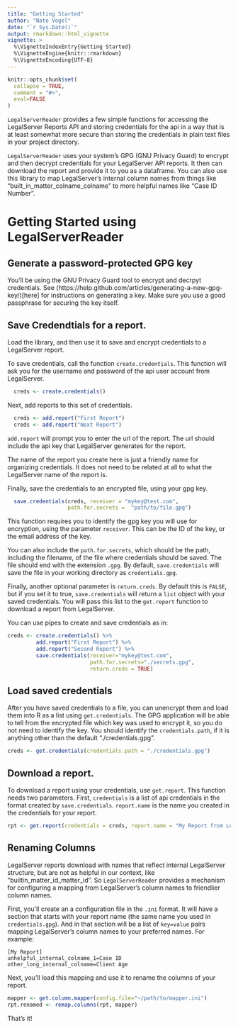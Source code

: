 ```yaml
---
title: "Getting Started"
author: "Nate Vogel"
date: "`r Sys.Date()`"
output: rmarkdown::html_vignette
vignette: >
  %\VignetteIndexEntry{Getting Started}
  %\VignetteEngine{knitr::rmarkdown}
  %\VignetteEncoding{UTF-8}
---
```


```r
knitr::opts_chunk$set(
  collapse = TRUE,
  comment = "#>",
  eval=FALSE
)
```


`LegalServerReader` provides a few simple functions for accessing the LegalServer Reports API and storing credentials for the api in a way that is at least somewhat more secure than storing the credentials in plain text files in your project directory. 

`LegalServerReader` uses your system's GPG (GNU Privacy Guard) to encrypt and then decrypt credentials for your LegalServer API reports. It then can download the report and provide it to you as a dataframe. You can also use this library to map LegalServer's internal column names from things like "built_in_matter_colname_colname" to more helpful names like "Case ID Number".


# Getting Started using LegalServerReader

## Generate a password-protected GPG key

You'll be using the GNU Privacy Guard tool to encrypt and decrpyt credentials. See (https://help.github.com/articles/generating-a-new-gpg-key/)[here] for instructions on generating a key. Make sure you use a good passphrase for securing the key itself.

## Save Credendtials for a report. 

Load the library, and then use it to save and encrypt credentials to a LegalServer report.

To save credentials, call the function `create.credentials`. This function will ask you for the username and password of the api user account from LegalServer.

```r
  creds <- create.credentials()
```

Next, add reports to this set of credentials.

```r
  creds <- add.report("First Report")
  creds <- add.report("Next Report")
```

`add.report` will prompt you to enter the url of the report. The url should include the api key that LegalServer generates for the report.

The name of the report you create here is just a friendly name for organizing credentials. It does not need to be related at all to what the LegalServer name of the report is.

Finally, save the credentials to an encrypted file, using your gpg key.

```r
  save.credentials(creds, receiver = "mykey@test.com",
                   path.for.secrets =  "path/to/file.gpg")
```

This function requires you to identify the gpg key you will use for encryption, using the parameter `receiver`. This can be the ID of the key, or the email address of the key.

You can also include the `path.for.secrets`, which should be the path, including the filename, of the file where credentials should be saved. The file should end with the extension `.gpg`. By default, `save.credentials` will save the file in your working directory as `credentials.gpg`.

Finally, another optional parameter is `return.creds`. By default this is `FALSE`, but if you set it to true, `save.credentials` will return a `list` object with your saved credentials. You will pass this list to the `get.report` function to download a report from LegalServer.

You can use pipes to create and save credentials as in:

```r
creds <- create.credentials() %>%
         add.report("First Report") %>%
         add.report("Second Report") %>%
         save.credentials(receiver="mykey@test.com", 
                          path.for.secrets="./secrets.gpg", 
                          return.creds = TRUE)
```

## Load saved credentials

After you have saved credentials to a file, you can unencrypt them and load them into R as a list using `get.credentials`. The GPG application will be able to tell from the encrypted file which key was used to encrypt it, so you do not need to identify the key. You should identify the `credentials.path`, if it is anything other than the default "./credentials.gpg".

```r
creds <- get.credentials(credentials.path = "./credentials.gpg")
```

## Download a report.

To download a report using your credentials, use `get.report`. This function needs two parameters. First, `credentials` is a list of api credentials in the format created by `save.credentials`. `report.name` is the name you created in the credentials for your report. 

```r
rpt <- get.report(credentials = creds, report.name = "My Report from LegalServer")
```

## Renaming Columns

LegalServer reports download with names that reflect internal LegalServer structure, but are not as helpful in our context, like "builtin_matter_id_matter_id". So `LegalServerReader` provides a mechanism for configuring a mapping from LegalServer's column names to friendlier column names. 

First, you'll create an a configuration file in the `.ini` format. It will have a section that starts with your report name (the same name you used in `credentials.gpg`). And in that section will be a list of `key=value` pairs mapping LegalServer's column names to your preferred names. For example:

    [My Report]
    unhelpful_internal_colname_1=Case ID
    other_long_internal_colname=Client Age
    
Next, you'll load this mapping and use it to rename the columns of your report.

```r
mapper <- get.column.mapper(config.file="~/path/to/mapper.ini")
rpt.renamed <- remap.columns(rpt, mapper)
```

That's it!
